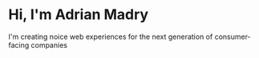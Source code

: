 # Hi, I'm Adrian Madry

I'm creating noice web experiences for the next generation of consumer-facing companies
